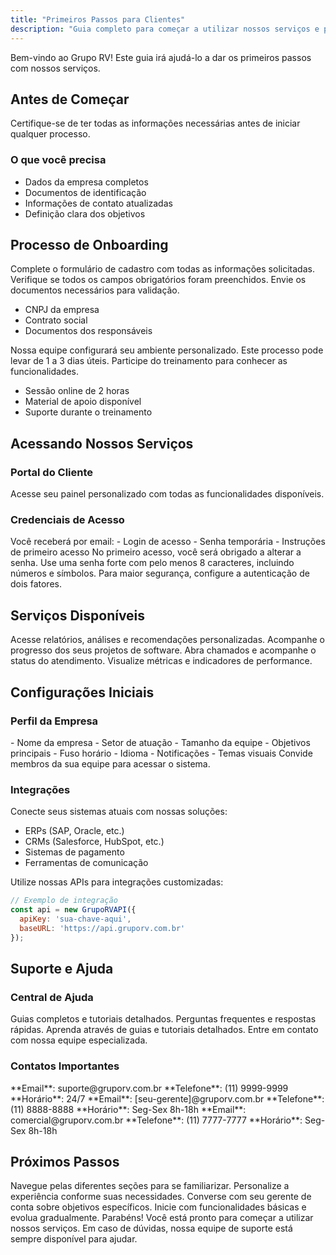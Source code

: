 ```yaml
---
title: "Primeiros Passos para Clientes"
description: "Guia completo para começar a utilizar nossos serviços e produtos"
---
```


<Info>
Bem-vindo ao Grupo RV! Este guia irá ajudá-lo a dar os primeiros passos com nossos serviços.
</Info>

## Antes de Começar

<Warning>
Certifique-se de ter todas as informações necessárias antes de iniciar qualquer processo.
</Warning>

### O que você precisa

- Dados da empresa completos
- Documentos de identificação
- Informações de contato atualizadas
- Definição clara dos objetivos

## Processo de Onboarding

<Steps>
<Step title="Cadastro Inicial">
  Complete o formulário de cadastro com todas as informações solicitadas.
  
  <Check>
  Verifique se todos os campos obrigatórios foram preenchidos.
  </Check>
</Step>

<Step title="Validação de Documentos">
  Envie os documentos necessários para validação.
  
  - CNPJ da empresa
  - Contrato social
  - Documentos dos responsáveis
</Step>

<Step title="Configuração do Ambiente">
  Nossa equipe configurará seu ambiente personalizado.
  
  <Note>
  Este processo pode levar de 1 a 3 dias úteis.
  </Note>
</Step>

<Step title="Treinamento Inicial">
  Participe do treinamento para conhecer as funcionalidades.
  
  - Sessão online de 2 horas
  - Material de apoio disponível
  - Suporte durante o treinamento
</Step>
</Steps>

## Acessando Nossos Serviços

### Portal do Cliente

<Card title="Acesso ao Portal" icon="globe" href="https://portal.gruporv.com.br">
  Acesse seu painel personalizado com todas as funcionalidades disponíveis.
</Card>

### Credenciais de Acesso

<Steps>
<Step title="Receba suas credenciais">
  Você receberá por email:
  - Login de acesso
  - Senha temporária
  - Instruções de primeiro acesso
</Step>

<Step title="Altere sua senha">
  No primeiro acesso, você será obrigado a alterar a senha.
  
  <Warning>
  Use uma senha forte com pelo menos 8 caracteres, incluindo números e símbolos.
  </Warning>
</Step>

<Step title="Configure autenticação de dois fatores">
  Para maior segurança, configure a autenticação de dois fatores.
</Step>
</Steps>

## Serviços Disponíveis

<CardGroup cols={2}>
<Card title="Consultoria" icon="lightbulb">
  Acesse relatórios, análises e recomendações personalizadas.
</Card>

<Card title="Desenvolvimento" icon="code">
  Acompanhe o progresso dos seus projetos de software.
</Card>

<Card title="Suporte" icon="headphones">
  Abra chamados e acompanhe o status do atendimento.
</Card>

<Card title="Relatórios" icon="chart-bar">
  Visualize métricas e indicadores de performance.
</Card>
</CardGroup>

## Configurações Iniciais

### Perfil da Empresa

<Steps>
<Step title="Complete as informações básicas">
  - Nome da empresa
  - Setor de atuação
  - Tamanho da equipe
  - Objetivos principais
</Step>

<Step title="Configure preferências">
  - Fuso horário
  - Idioma
  - Notificações
  - Temas visuais
</Step>

<Step title="Adicione usuários">
  Convide membros da sua equipe para acessar o sistema.
</Step>
</Steps>

### Integrações

<Tabs>
<Tab title="Sistemas Existentes">
  Conecte seus sistemas atuais com nossas soluções:
  
  - ERPs (SAP, Oracle, etc.)
  - CRMs (Salesforce, HubSpot, etc.)
  - Sistemas de pagamento
  - Ferramentas de comunicação
</Tab>

<Tab title="APIs">
  Utilize nossas APIs para integrações customizadas:
  
  ```javascript
  // Exemplo de integração
  const api = new GrupoRVAPI({
    apiKey: 'sua-chave-aqui',
    baseURL: 'https://api.gruporv.com.br'
  });
  ```
</Tab>
</Tabs>

## Suporte e Ajuda

### Central de Ajuda

<CardGroup cols={2}>
<Card title="Documentação" icon="book" href="/suporte/central-ajuda">
  Guias completos e tutoriais detalhados.
</Card>

<Card title="FAQ" icon="question-mark" href="/clientes/faq">
  Perguntas frequentes e respostas rápidas.
</Card>

<Card title="Tutoriais" icon="play" href="/suporte/central-ajuda">
  Aprenda através de guias e tutoriais detalhados.
</Card>

<Card title="Suporte Técnico" icon="wrench" href="/suporte/contato">
  Entre em contato com nossa equipe especializada.
</Card>
</CardGroup>

### Contatos Importantes

<AccordionGroup>
<Accordion title="Suporte Técnico">
  **Email**: suporte@gruporv.com.br  
  **Telefone**: (11) 9999-9999  
  **Horário**: 24/7
</Accordion>

<Accordion title="Gerente de Conta">
  **Email**: [seu-gerente]@gruporv.com.br  
  **Telefone**: (11) 8888-8888  
  **Horário**: Seg-Sex 8h-18h
</Accordion>

<Accordion title="Comercial">
  **Email**: comercial@gruporv.com.br  
  **Telefone**: (11) 7777-7777  
  **Horário**: Seg-Sex 8h-18h
</Accordion>
</AccordionGroup>

## Próximos Passos

<Steps>
<Step title="Explore a plataforma">
  Navegue pelas diferentes seções para se familiarizar.
</Step>

<Step title="Configure suas preferências">
  Personalize a experiência conforme suas necessidades.
</Step>

<Step title="Agende uma reunião">
  Converse com seu gerente de conta sobre objetivos específicos.
</Step>

<Step title="Comece a usar">
  Inicie com funcionalidades básicas e evolua gradualmente.
</Step>
</Steps>

<Check>
Parabéns! Você está pronto para começar a utilizar nossos serviços. Em caso de dúvidas, nossa equipe de suporte está sempre disponível para ajudar.
</Check>
